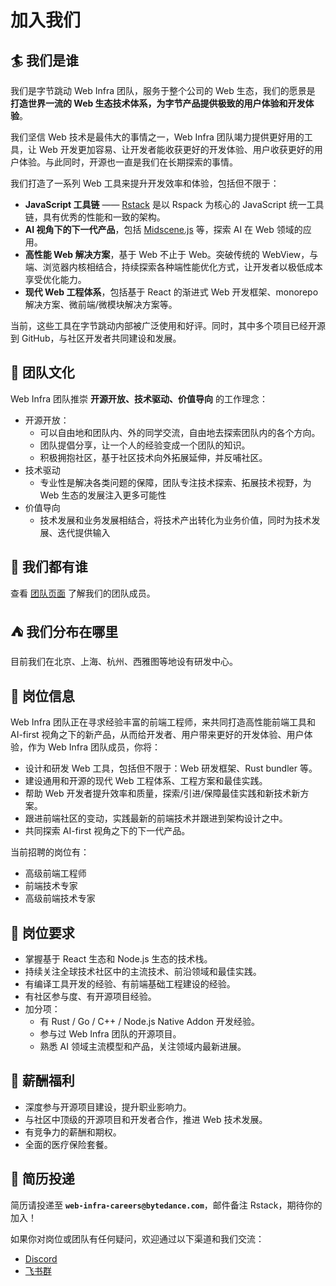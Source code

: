 # 加入我们

## 🏄 我们是谁

我们是字节跳动 Web Infra 团队，服务于整个公司的 Web 生态，我们的愿景是 **打造世界一流的 Web 生态技术体系，为字节产品提供极致的用户体验和开发体验**。

我们坚信 Web 技术是最伟大的事情之一，Web Infra 团队竭力提供更好用的工具，让 Web 开发更加容易、让开发者能收获更好的开发体验、用户收获更好的用户体验。与此同时，开源也一直是我们在长期探索的事情。

我们打造了一系列 Web 工具来提升开发效率和体验，包括但不限于：

- **JavaScript 工具链** —— [Rstack](/guide/start/ecosystem#rstack) 是以 Rspack 为核心的 JavaScript 统一工具链，具有优秀的性能和一致的架构。
- **AI 视角下的下一代产品**，包括 [Midscene.js](https://midscenejs.com/zh) 等，探索 AI 在 Web 领域的应用。
- **高性能 Web 解决方案**，基于 Web 不止于 Web。突破传统的 WebView，与端、浏览器内核相结合，持续探索各种端性能优化方式，让开发者以极低成本享受优化能力。
- **现代 Web 工程体系**，包括基于 React 的渐进式 Web 开发框架、monorepo 解决方案、微前端/微模块解决方案等。

当前，这些工具在字节跳动内部被广泛使用和好评。同时，其中多个项目已经开源到 GitHub，与社区开发者共同建设和发展。

## 🌟 团队文化

Web Infra 团队推崇 **开源开放、技术驱动、价值导向** 的工作理念：

- 开源开放：
  - 可以自由地和团队内、外的同学交流，自由地去探索团队内的各个方向。
  - 团队提倡分享，让一个人的经验变成一个团队的知识。
  - 积极拥抱社区，基于社区技术向外拓展延伸，并反哺社区。
- 技术驱动
  - 专业性是解决各类问题的保障，团队专注技术探索、拓展技术视野，为 Web 生态的发展注入更多可能性
- 价值导向
  - 技术发展和业务发展相结合，将技术产出转化为业务价值，同时为技术发展、迭代提供输入

## 🙋 我们都有谁

查看 [团队页面](/misc/team/core-team) 了解我们的团队成员。

## ⛺️ 我们分布在哪里

目前我们在北京、上海、杭州、西雅图等地设有研发中心。

## 🍭 岗位信息

Web Infra 团队正在寻求经验丰富的前端工程师，来共同打造高性能前端工具和 AI-first 视角之下的新产品，从而给开发者、用户带来更好的开发体验、用户体验，作为 Web Infra 团队成员，你将：

- 设计和研发 Web 工具，包括但不限于：Web 研发框架、Rust bundler 等。
- 建设通用和开源的现代 Web 工程体系、工程方案和最佳实践。
- 帮助 Web 开发者提升效率和质量，探索/引进/保障最佳实践和新技术新方案。
- 跟进前端社区的变动，实践最新的前端技术并跟进到架构设计之中。
- 共同探索 AI-first 视角之下的下一代产品。

当前招聘的岗位有：

- 高级前端工程师
- 前端技术专家
- 高级前端技术专家

## 📌 岗位要求

- 掌握基于 React 生态和 Node.js 生态的技术栈。
- 持续关注全球技术社区中的主流技术、前沿领域和最佳实践。
- 有编译工具开发的经验、有前端基础工程建设的经验。
- 有社区参与度、有开源项目经验。
- 加分项：
  - 有 Rust / Go / C++ / Node.js Native Addon 开发经验。
  - 参与过 Web Infra 团队的开源项目。
  - 熟悉 AI 领域主流模型和产品，关注领域内最新进展。

## 🌈 薪酬福利

- 深度参与开源项目建设，提升职业影响力。
- 与社区中顶级的开源项目和开发者合作，推进 Web 技术发展。
- 有竞争力的薪酬和期权。
- 全面的医疗保险套餐。

## 📩 简历投递

简历请投递至 **`web-infra-careers@bytedance.com`**，邮件备注 Rstack，期待你的加入！

如果你对岗位或团队有任何疑问，欢迎通过以下渠道和我们交流：

- [Discord](https://discord.gg/sYK4QjyZ4V)
- [飞书群](https://applink.feishu.cn/client/chat/chatter/add_by_link?link_token=131he762-7608-4553-825d-02a0be3ffe75)
